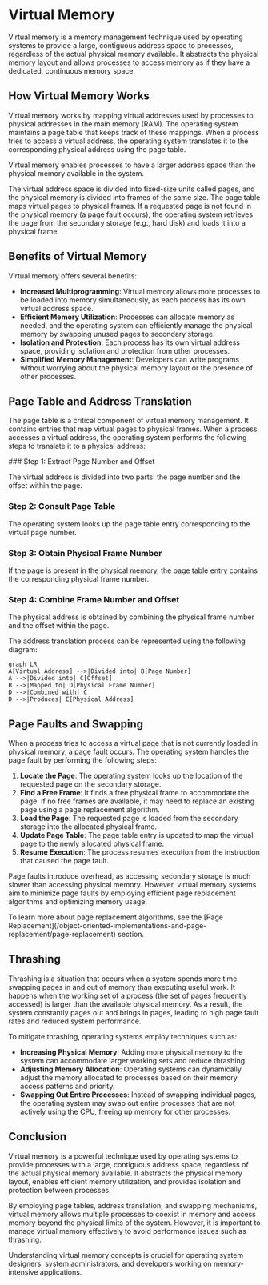 
# Virtual Memory

Virtual memory is a memory management technique used by operating systems to provide a large, contiguous address space to processes, regardless of the actual physical memory available. It abstracts the physical memory layout and allows processes to access memory as if they have a dedicated, continuous memory space.

## How Virtual Memory Works

Virtual memory works by mapping virtual addresses used by processes to physical addresses in the main memory (RAM). The operating system maintains a page table that keeps track of these mappings. When a process tries to access a virtual address, the operating system translates it to the corresponding physical address using the page table.

<Callout type="info">
Virtual memory enables processes to have a larger address space than the physical memory available in the system.
</Callout>

The virtual address space is divided into fixed-size units called pages, and the physical memory is divided into frames of the same size. The page table maps virtual pages to physical frames. If a requested page is not found in the physical memory (a page fault occurs), the operating system retrieves the page from the secondary storage (e.g., hard disk) and loads it into a physical frame.

## Benefits of Virtual Memory

Virtual memory offers several benefits:

- **Increased Multiprogramming**: Virtual memory allows more processes to be loaded into memory simultaneously, as each process has its own virtual address space.
- **Efficient Memory Utilization**: Processes can allocate memory as needed, and the operating system can efficiently manage the physical memory by swapping unused pages to secondary storage.
- **Isolation and Protection**: Each process has its own virtual address space, providing isolation and protection from other processes.
- **Simplified Memory Management**: Developers can write programs without worrying about the physical memory layout or the presence of other processes.

## Page Table and Address Translation

The page table is a critical component of virtual memory management. It contains entries that map virtual pages to physical frames. When a process accesses a virtual address, the operating system performs the following steps to translate it to a physical address:

<Steps>
### Step 1: Extract Page Number and Offset

The virtual address is divided into two parts: the page number and the offset within the page.

### Step 2: Consult Page Table

The operating system looks up the page table entry corresponding to the virtual page number.

### Step 3: Obtain Physical Frame Number

If the page is present in the physical memory, the page table entry contains the corresponding physical frame number.

### Step 4: Combine Frame Number and Offset

The physical address is obtained by combining the physical frame number and the offset within the page.
</Steps>

The address translation process can be represented using the following diagram:

```mermaid
graph LR
A[Virtual Address] -->|Divided into| B[Page Number]
A -->|Divided into| C[Offset]
B -->|Mapped to| D[Physical Frame Number]
D -->|Combined with| C
D -->|Produces| E[Physical Address]
```

## Page Faults and Swapping

When a process tries to access a virtual page that is not currently loaded in physical memory, a page fault occurs. The operating system handles the page fault by performing the following steps:

1. **Locate the Page**: The operating system looks up the location of the requested page on the secondary storage.
2. **Find a Free Frame**: It finds a free physical frame to accommodate the page. If no free frames are available, it may need to replace an existing page using a page replacement algorithm.
3. **Load the Page**: The requested page is loaded from the secondary storage into the allocated physical frame.
4. **Update Page Table**: The page table entry is updated to map the virtual page to the newly allocated physical frame.
5. **Resume Execution**: The process resumes execution from the instruction that caused the page fault.

Page faults introduce overhead, as accessing secondary storage is much slower than accessing physical memory. However, virtual memory systems aim to minimize page faults by employing efficient page replacement algorithms and optimizing memory usage.

<Callout type="info">
To learn more about page replacement algorithms, see the [Page Replacement](/object-oriented-implementations-and-page-replacement/page-replacement) section.
</Callout>

## Thrashing

Thrashing is a situation that occurs when a system spends more time swapping pages in and out of memory than executing useful work. It happens when the working set of a process (the set of pages frequently accessed) is larger than the available physical memory. As a result, the system constantly pages out and brings in pages, leading to high page fault rates and reduced system performance.

To mitigate thrashing, operating systems employ techniques such as:

- **Increasing Physical Memory**: Adding more physical memory to the system can accommodate larger working sets and reduce thrashing.
- **Adjusting Memory Allocation**: Operating systems can dynamically adjust the memory allocated to processes based on their memory access patterns and priority.
- **Swapping Out Entire Processes**: Instead of swapping individual pages, the operating system may swap out entire processes that are not actively using the CPU, freeing up memory for other processes.

## Conclusion

Virtual memory is a powerful technique used by operating systems to provide processes with a large, contiguous address space, regardless of the actual physical memory available. It abstracts the physical memory layout, enables efficient memory utilization, and provides isolation and protection between processes.

By employing page tables, address translation, and swapping mechanisms, virtual memory allows multiple processes to coexist in memory and access memory beyond the physical limits of the system. However, it is important to manage virtual memory effectively to avoid performance issues such as thrashing.

Understanding virtual memory concepts is crucial for operating system designers, system administrators, and developers working on memory-intensive applications.